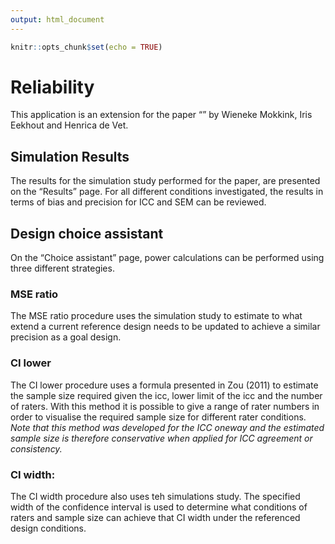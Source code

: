 ```yaml
---
output: html_document
---
```


```r
knitr::opts_chunk$set(echo = TRUE)
```

# Reliability

This application is an extension for the paper "" by Wieneke Mokkink, Iris Eekhout and Henrica de Vet. 

## Simulation Results

The results for the simulation study performed for the paper, are presented on the "Results" page. For all different conditions investigated, the results in terms of bias and precision for ICC and SEM can be reviewed. 



## Design choice assistant


On the "Choice assistant" page, power calculations can be performed using three different strategies. 

### MSE ratio

The MSE ratio procedure uses the simulation study to estimate to what extend a current reference design needs to be updated to achieve a similar precision as a goal design.

### CI lower

The CI lower procedure uses a formula presented in Zou (2011) to estimate the sample size required given the icc, lower limit of the icc and the number of raters. With this method it is possible to give a range of rater numbers in order to visualise the required sample size for different rater conditions. *Note that this method was developed for the ICC oneway and the estimated sample size is therefore conservative when applied for ICC agreement or consistency.*

### CI width:

The CI width procedure also uses teh simulations study. The specified width of the confidence interval is used to determine what conditions of raters and sample size can achieve that CI width under the referenced design conditions.


